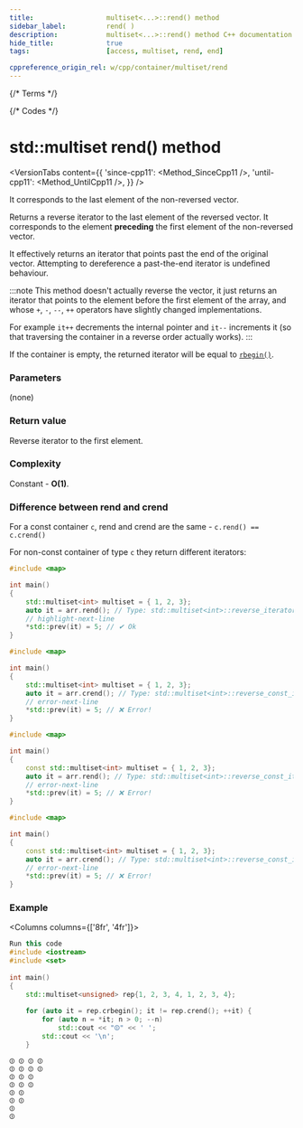 ```yaml
---
title:					multiset<...>::rend() method
sidebar_label:			rend( )
description:			multiset<...>::rend() method C++ documentation
hide_title:				true
tags:					[access, multiset, rend, end]

cppreference_origin_rel: w/cpp/container/multiset/rend
---
```



{/* Terms */}

{/* Codes */}


# std::multiset rend() method

<VersionTabs content={{
    'since-cpp11': <Method_SinceCpp11 />,
    'until-cpp11': <Method_UntilCpp11 />,
}} />

It corresponds to the last element of the non-reversed vector.

Returns a <Tooltip title={Term_ContAlias_ReverseIterator}>reverse iterator</Tooltip> to the last element of the reversed vector.
It corresponds to the element **preceding** the first element of the non-reversed vector.

It effectively returns an iterator that points past the end of the original vector. 
Attempting to dereference a past-the-end iterator is <Tooltip title={Term_UndefinedBehaviour}>undefined behaviour</Tooltip>.

:::note
This method doesn't actually reverse the vector, it just returns an iterator that points to the element before the first element of the array,
and whose `+`, `-`, `--`, `++` operators have slightly changed implementations.

For example `it++` decrements the internal pointer and `it--` increments it (so that traversing the container in a reverse order actually works).
:::

If the container is empty, the returned iterator will be equal to [`rbegin()`](/docs/std/containers/sets/multiset/rbegin).

### Parameters

(none)

### Return value

Reverse iterator to the first element.

### Complexity

Constant - **O(1)**.

### Difference between rend and crend

For a const container `c`, rend and crend are the same - `c.rend() == c.crend()`

For non-const container of type `c` they return different iterators:

<Tabs>
<TabItem value="non-const-container" label="Non const container" default>

<Tabs>
<TabItem value="rend" label="rend" default>


```cpp
#include <map> 

int main()
{
    std::multiset<int> multiset = { 1, 2, 3};
    auto it = arr.rend(); // Type: std::multiset<int>::reverse_iterator
    // highlight-next-line
    *std::prev(it) = 5; // ✔ Ok
}
```

</TabItem>
<TabItem value="crend" label="crend" default>

```cpp
#include <map>

int main()
{
    std::multiset<int> multiset = { 1, 2, 3};
    auto it = arr.crend(); // Type: std::multiset<int>::reverse_const_iterator
    // error-next-line
    *std::prev(it) = 5; // ❌ Error! 
}
```

</TabItem>
</Tabs>

</TabItem>
<TabItem value="const-container" label="Const container">

<Tabs>
<TabItem value="rend" label="rend" default>

```cpp
#include <map>

int main()
{
    const std::multiset<int> multiset = { 1, 2, 3};
    auto it = arr.rend(); // Type: std::multiset<int>::reverse_const_iterator
    // error-next-line
    *std::prev(it) = 5; // ❌ Error! 
}
```

</TabItem>
<TabItem value="crend" label="crend" default>

```cpp
#include <map>

int main()
{
    const std::multiset<int> multiset = { 1, 2, 3};
    auto it = arr.crend(); // Type: std::multiset<int>::reverse_const_iterator
    // error-next-line
    *std::prev(it) = 5; // ❌ Error! 
}
```

</TabItem>
</Tabs>

</TabItem>
</Tabs>

### Example

<Columns columns={['8fr', '4fr']}>
<div>

```cpp title='Main.cpp' showLineNumbers
Run this code
#include <iostream>
#include <set>
 
int main()
{
    std::multiset<unsigned> rep{1, 2, 3, 4, 1, 2, 3, 4};
 
    for (auto it = rep.crbegin(); it != rep.crend(); ++it) {
        for (auto n = *it; n > 0; --n)
            std::cout << "⏼" << ' ';
        std::cout << '\n';
    }
```

</div>
<div>

```plaintext title="Output"
⏼ ⏼ ⏼ ⏼ 
⏼ ⏼ ⏼ ⏼ 
⏼ ⏼ ⏼ 
⏼ ⏼ ⏼ 
⏼ ⏼ 
⏼ ⏼ 
⏼ 
⏼
```

</div>
</Columns>
